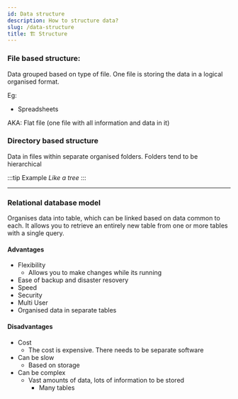 ```yaml
---
id: Data structure
description: How to structure data?
slug: /data-structure
title: 🏗️ Structure
---
```



### File based structure:

Data grouped based on type of file. One file is storing the data in a logical organised format. <br />

Eg: 
- Spreadsheets <br />

AKA: Flat file (one file with all information and data in it)

### Directory based structure

Data in files within separate organised folders. Folders tend to be hierarchical 

:::tip Example
*Like a tree*
:::

---

### Relational database model

Organises data into table, which can be linked based on data common to each. It allows you to retrieve an entirely new table from one or more tables with a single query. 

#### Advantages

- Flexibility
    - Allows you to make changes while its running
- Ease of backup and disaster resovery
- Speed
- Security
- Multi User
- Organised data in separate tables

#### Disadvantages

- Cost
    - The cost is expensive. There needs to be separate software
- Can be slow
    - Based on storage
- Can be complex
    - Vast amounts of data, lots of information to be stored
        - Many tables